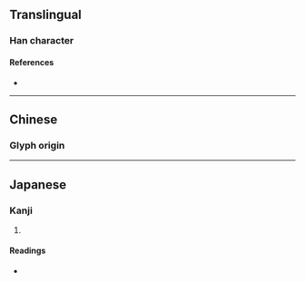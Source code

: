 {{character info}}
==Translingual==

===Han character===
{{Han char|rn=32|rad=土|as=02|sn=5|four=|canj=GY|ids=⿰土卜}}

====References====
* {{Han ref|kx=0223.090|dkj=04876|dj=0455.080|hdz=10417.090|uh=5724|ud=22308}}

----

==Chinese==

===Glyph origin===
{{Han etym}}
{{zh-see|墣|v}}

----

==Japanese==

===Kanji===
{{ja-kanji|grade=|rs=土02}}

# {{rfdef|ja|sort=土02}}

====Readings====
* {{ja-readings|on=[[はく]] (haku), [[ほく]] (hoku)|kun=[[つちくれ]] (tsuchikure)}}